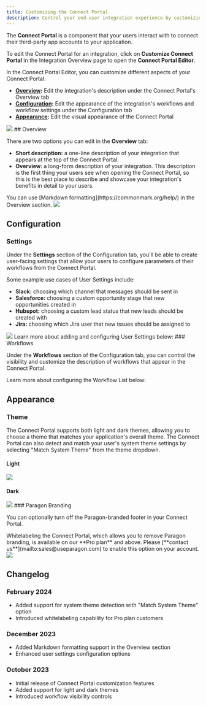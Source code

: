 ```yaml
---
title: Customizing the Connect Portal
description: Control your end-user integration experience by customizing Connect Portal.
---
```


The **Connect Portal** is a component that your users interact with to connect their third-party app accounts to your application.

To edit the Connect Portal for an integration, click on **Customize Connect Portal** in the Integration Overview page to open the **Connect Portal Editor**.

In the Connect Portal Editor, you can customize different aspects of your Connect Portal:

* [**Overview**](connect-portal-customization.md#overview)**:** Edit the integration's description under the Connect Portal's Overview tab
* [**Configuration**](connect-portal-customization.md#configuration)**:** Edit the appearance of the integration's workflows and workflow settings under the Configuration tab
* [**Appearance**](connect-portal-customization.md#appearance)**:** Edit the visual appearance of the Connect Portal

<Frame>
  <img src="/.gitbook/assets/image (59).png"/>
</Frame>
## Overview

There are two options you can edit in the **Overview** tab:

* **Short description:** a one-line description of your integration that appears at the top of the Connect Portal.&#x20;
* **Overview**: a long-form description of your integration. This description is the first thing your users see when opening the Connect Portal, so this is the best place to describe and showcase your integration's benefits in detail to your users.


<Info>
  You can use [Markdown formatting](https://commonmark.org/help/) in the Overview section.
</Info>

<Frame>
  <img src="/.gitbook/assets/Using Markdown in Paragon Connect Portal (1).png"/>
</Frame>

## Configuration

### Settings

Under the **Settings** section of the Configuration tab, you'll be able to create user-facing settings that allow your users to configure parameters of their workflows from the Connect Portal.

Some example use cases of User Settings include:

* **Slack:** choosing which channel that messages should be sent in
* **Salesforce:** choosing a custom opportunity stage that new opportunities created in
* **Hubspot:** choosing a custom lead status that new leads should be created with
* **Jira:** choosing which Jira user that new issues should be assigned to

<Frame>
  <img src="/.gitbook/assets/image (76).png"/>
</Frame>
Learn more about adding and configuring User Settings below:

<CardGroup>
  <Card
    title="User Settings"
    icon="arrow"
    href="/connect-portal/workflow-user-settings
    "
    horizontal
/>
</CardGroup>
### Workflows

Under the **Workflows** section of the Configuration tab, you can control the visibility and customize the description of workflows that appear in the Connect Portal.

Learn more about configuring the Workflow List below:

<CardGroup>
  <Card
    title="Displaying Workflows"
    icon="arrow"
    href="/connect-portal/displaying-workflows
    "
    horizontal
/>
</CardGroup>

## Appearance

### Theme

The Connect Portal supports both light and dark themes, allowing you to choose a theme that matches your application's overall theme. The Connect Portal can also detect and match your user's system theme settings by selecting "Match System Theme" from the theme dropdown.

#### Light

<Frame>
  <img src="/.gitbook/assets/Paragon Connect Portal in Light Mode.png"/>
</Frame>

#### Dark

<Frame>
  <img src="/.gitbook/assets/Paragon Connect Portal in Dark Mode.png"/>
</Frame>
### Paragon Branding

You can optionally turn off the Paragon-branded footer in your Connect Portal.

<Info>
  Whitelabeling the Connect Portal, which allows you to remove Paragon branding, is available on our **Pro plan** and above. Please [**contact us**](mailto:sales@useparagon.com) to enable this option on your account.
</Info>

<Frame>
  <img src="/.gitbook/assets/Whitelabelling the Connect Portal in Paragon Connect.gif"/>
</Frame>

## Changelog

### February 2024
- Added support for system theme detection with "Match System Theme" option
- Introduced whitelabeling capability for Pro plan customers

### December 2023
- Added Markdown formatting support in the Overview section
- Enhanced user settings configuration options

### October 2023
- Initial release of Connect Portal customization features
- Added support for light and dark themes
- Introduced workflow visibility controls
</fileContent>
</invoke>
